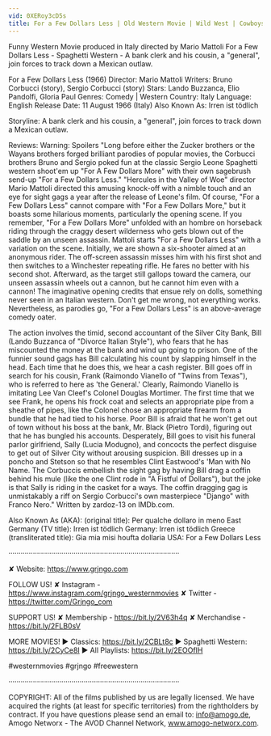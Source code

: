 ```yaml
---
vid: 0XERoy3cD5s
title: For a Few Dollars Less | Old Western Movie | Wild West | Cowboys | English
---
```


Funny Western Movie produced in Italy directed by Mario Mattoli For a Few Dollars Less - Spaghetti Western - A bank clerk and his cousin, a "general", join forces to track down a Mexican outlaw.  

For a Few Dollars Less (1966)
Director: Mario Mattoli
Writers: Bruno Corbucci (story), Sergio Corbucci (story)
Stars: Lando Buzzanca, Elio Pandolfi, Gloria Paul
Genres: Comedy | Western 
Country: Italy
Language: English
Release Date: 11 August 1966 (Italy) 
Also Known As: Irren ist tödlich 

Storyline:
A bank clerk and his cousin, a "general", join forces to track down a Mexican outlaw.

Reviews:
Warning: Spoilers
"Long before either the Zucker brothers or the Wayans brothers forged brilliant parodies of popular movies, the Corbucci brothers Bruno and Sergio poked fun at the classic Sergio Leone Spaghetti western shoot'em up "For A Few Dollars More" with their own sagebrush send-up "For a Few Dollars Less." "Hercules in the Valley of Woe" director Mario Mattoli directed this amusing knock-off with a nimble touch and an eye for sight gags a year after the release of Leone's film. Of course, "For a Few Dollars Less" cannot compare with "For a Few Dollars More," but it boasts some hilarious moments, particularly the opening scene. If you remember, "For a Few Dollars More" unfolded with an hombre on horseback riding through the craggy desert wilderness who gets blown out of the saddle by an unseen assassin. Mattoli starts "For a Few Dollars Less" with a variation on the scene. Initially, we are shown a six-shooter aimed at an anonymous rider. The off-screen assassin misses him with his first shot and then switches to a Winchester repeating rifle. He fares no better with his second shot. Afterward, as the target still gallops toward the camera, our unseen assassin wheels out a cannon, but he cannot him even with a cannon! The imaginative opening credits that ensue rely on dolls, something never seen in an Italian western. Don't get me wrong, not everything works. Nevertheless, as parodies go, "For a Few Dollars Less" is an above-average comedy oater.

The action involves the timid, second accountant of the Silver City Bank, Bill (Lando Buzzanca of "Divorce Italian Style"), who fears that he has miscounted the money at the bank and wind up going to prison. One of the funnier sound gags has Bill calculating his count by slapping himself in the head. Each time that he does this, we hear a cash register. Bill goes off in search for his cousin, Frank (Raimondo Vianello of "Twins from Texas"), who is referred to here as 'the General.' Clearly, Raimondo Vianello is imitating Lee Van Cleef's Colonel Douglas Mortimer. The first time that we see Frank, he opens his frock coat and selects an appropriate pipe from a sheathe of pipes, like the Colonel chose an appropriate firearm from a bundle that he had tied to his horse. Poor Bill is afraid that he won't get out of town without his boss at the bank, Mr. Black (Pietro Tordi), figuring out that he has bungled his accounts. Desperately, Bill goes to visit his funeral parlor girlfriend, Sally (Lucia Modugno), and concocts the perfect disguise to get out of Silver City without arousing suspicion. Bill dresses up in a poncho and Stetson so that he resembles Clint Eastwood's 'Man with No Name. The Corbuccis embellish the sight gag by having Bill drag a coffin behind his mule (like the one Clint rode in "A Fistful of Dollars"), but the joke is that Sally is riding in the casket for a ways. The coffin dragging gag is unmistakably a riff on Sergio Corbucci's own masterpiece "Django" with Franco Nero." Written by zardoz-13 on IMDb.com.

Also Known As (AKA):
(original title): Per qualche dollaro in meno
East Germany (TV title): Irren ist tödlich
Germany: Irren ist tödlich
Greece (transliterated title): Gia mia misi houfta dollaria
USA: For a Few Dollars Less

····················································································

✘ Website: https://www.grjngo.com

FOLLOW US!
✘ Instagram - https://www.instagram.com/grjngo_westernmovies
✘ Twitter - https://twitter.com/Grjngo_com

SUPPORT US!
✘ Membership - https://bit.ly/2V63h4q
✘ Merchandise - https://bit.ly/2FLB0sV

MORE MOVIES! 
► Classics: https://bit.ly/2CBLt8c 
► Spaghetti Western: https://bit.ly/2CyCe8I 
► All Playlists: https://bit.ly/2EOOfIH 

#westernmovies #grjngo #freewestern

····················································································

COPYRIGHT: All of the films published by us are legally licensed. We have acquired the rights (at least for specific territories) from the rightholders by contract. If you have questions please send an email to: info@amogo.de, Amogo Networx - The AVOD Channel Network, www.amogo-networx.com.